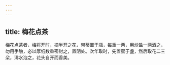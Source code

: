 ```yaml
---
---
---
```

title: 梅花点茶
---



梅花点茶者，梅将开时，摘半开之花，带蒂置于瓶，每重一两，用炒盐一两洒之，勿用手触，必以厚纸数重密封之，置阴处。次年取时，先置蜜于盏，然后取花二三朵，沸水泡之，花头自开而香美。